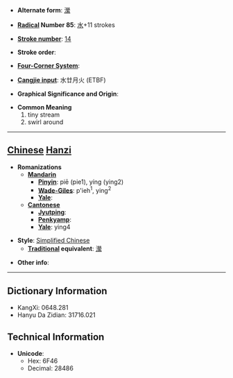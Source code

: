 * '''Alternate form''': [[瀠]]

* '''[[Wiktionary:Chinese radical index| Radical]] Number 85''': [[Wiktionary:Chinese radical index 水|水]]+11 strokes

* '''[[Wiktionary:Chinese total strokes index|Stroke number]]''': [[Wiktionary:Chinese total strokes index 14|14]]

* '''Stroke order''': 

* '''[[Wiktionary:Chinese four corner index|Four-Corner System]]''': 

* '''[[Wiktionary:Chinese Cangjie index|Cangjie input]]''': 水廿月火 (ETBF)

* '''Graphical Significance and Origin''': 

* '''Common Meaning'''
*#tiny stream
*# swirl around


----

== [[Chinese]] [[Hanzi]] ==

* '''Romanizations'''
** '''[[Mandarin]]'''
*** '''[[Pinyin]]''': piē (pie1), yíng (ying2)
*** '''[[Wade-Giles]]''': p'ieh<sup>1</sup>, ying<sup>2</sup>
*** '''[[Yale]]''': 
** '''[[Cantonese]]'''
*** '''[[Jyutping]]''':
*** '''[[Penkyamp]]''': 
*** '''[[Yale]]''': ying4

* '''Style''': [[Simplified Chinese]] 
** '''[[Traditional Chinese|Traditional]] equivalent''': [[瀠]]

* '''Other info''': 

----

== Dictionary Information ==

* KangXi: 0648.281
* Hanyu Da Zidian: 31716.021

== Technical Information ==

* '''Unicode''':
** Hex: 6F46
** Decimal: 28486